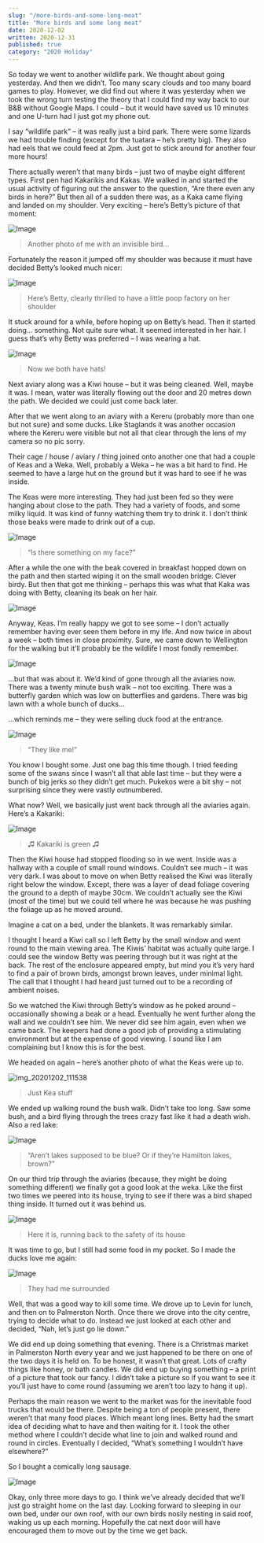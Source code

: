 ```yaml
---
slug: "/more-birds-and-some-long-meat"
title: "More birds and some long meat"
date: 2020-12-02
written: 2020-12-31
published: true
category: "2020 Holiday"
---
```


So today we went to another wildlife park. We thought about going yesterday. And then we didn’t. Too many scary clouds and too many board games to play. However, we did find out where it was yesterday when we took the wrong turn testing the theory that I could find my way back to our B&B without Google Maps. I could – but it would have saved us 10 minutes and one U-turn had I just got my phone out.

I say “wildlife park” – it was really just a bird park. There were some lizards we had trouble finding (except for the tuatara – he’s pretty big). They also had eels that we could feed at 2pm. Just got to stick around for another four more hours\!

There actually weren’t that many birds – just two of maybe eight different types. First pen had Kakarikis and Kakas. We walked in and started the usual activity of figuring out the answer to the question, “Are there even any birds in here?” But then all of a sudden there was, as a Kaka came flying and landed on my shoulder. Very exciting – here’s Betty’s picture of that moment:

![Image](img_20201202_101202.jpg)

> Another photo of me with an invisible bird…

Fortunately the reason it jumped off my shoulder was because it must have decided Betty’s looked much nicer:

![Image](img_20201202_101212.jpg)

> Here’s Betty, clearly thrilled to have a little poop factory on her shoulder

It stuck around for a while, before hoping up on Betty’s head. Then it started doing… something. Not quite sure what. It seemed interested in her hair. I guess that’s why Betty was preferred – I was wearing a hat.

![Image](img_20201202_101229.jpg)

> Now we both have hats\!

Next aviary along was a Kiwi house – but it was being cleaned. Well, maybe it was. I mean, water was literally flowing out the door and 20 metres down the path. We decided we could just come back later.

After that we went along to an aviary with a Kereru (probably more than one but not sure) and some ducks. Like Staglands it was another occasion where the Kereru were visible but not all that clear through the lens of my camera so no pic sorry.

Their cage / house / aviary / thing joined onto another one that had a couple of Keas and a Weka. Well, probably a Weka – he was a bit hard to find. He seemed to have a large hut on the ground but it was hard to see if he was inside.

The Keas were more interesting. They had just been fed so they were hanging about close to the path. They had a variety of foods, and some milky liquid. It was kind of funny watching them try to drink it. I don’t think those beaks were made to drink out of a cup.

![Image](img_20201202_102245.jpg)

> “Is there something on my face?”

After a while the one with the beak covered in breakfast hopped down on the path and then started wiping it on the small wooden bridge. Clever birdy. But then that got me thinking – perhaps this was what that Kaka was doing with Betty, cleaning its beak on her hair.

![Image](img_20201202_102215.jpg)

Anyway, Keas. I’m really happy we got to see some – I don’t actually remember having ever seen them before in my life. And now twice in about a week – both times in close proximity. Sure, we came down to Wellington for the walking but it’ll probably be the wildlife I most fondly remember.

![Image](img_20201202_102516.jpg)

…but that was about it. We’d kind of gone through all the aviaries now. There was a twenty minute bush walk – not too exciting. There was a butterfly garden which was low on butterflies and gardens. There was big lawn with a whole bunch of ducks…

…which reminds me – they were selling duck food at the entrance.

![Image](img_20201202_104632.jpg)

> “They like me\!”

You know I bought some. Just one bag this time though. I tried feeding some of the swans since I wasn’t all that able last time – but they were a bunch of big jerks so they didn’t get much. Pukekos were a bit shy – not surprising since they were vastly outnumbered.

What now? Well, we basically just went back through all the aviaries again. Here’s a Kakariki:

![Image](img_20201202_110901.jpg)

> ♫ Kakariki is green ♫

Then the Kiwi house had stopped flooding so in we went. Inside was a hallway with a couple of small round windows. Couldn’t see much – it was very dark. I was about to move on when Betty realised the Kiwi was literally right below the window. Except, there was a layer of dead foliage covering the ground to a depth of maybe 30cm. We couldn’t actually see the Kiwi (most of the time) but we could tell where he was because he was pushing the foliage up as he moved around.

Imagine a cat on a bed, under the blankets. It was remarkably similar.

I thought I heard a Kiwi call so I left Betty by the small window and went round to the main viewing area. The Kiwis’ habitat was actually quite large. I could see the window Betty was peering through but it was right at the back. The rest of the enclosure appeared empty, but mind you it’s very hard to find a pair of brown birds, amongst brown leaves, under minimal light. The call that I thought I had heard just turned out to be a recording of ambient noises.

So we watched the Kiwi through Betty’s window as he poked around – occasionally showing a beak or a head. Eventually he went further along the wall and we couldn’t see him. We never did see him again, even when we came back. The keepers had done a good job of providing a stimulating environment but at the expense of good viewing. I sound like I am complaining but I know this is for the best.

We headed on again – here’s another photo of what the Keas were up to.

![img_20201202_111538](asd.jpg)

> Just Kea stuff

We ended up walking round the bush walk. Didn’t take too long. Saw some bush, and a bird flying through the trees crazy fast like it had a death wish. Also a red lake:

![Image](img_20201202_113301.jpg)

> “Aren’t lakes supposed to be blue? Or if they’re Hamilton lakes, brown?”

On our third trip through the aviaries (because, they might be doing something different) we finally got a good look at the weka. Like the first two times we peered into its house, trying to see if there was a bird shaped thing inside. It turned out it was behind us.

![Image](img_20201202_113745.jpg)

> Here it is, running back to the safety of its house

It was time to go, but I still had some food in my pocket. So I made the ducks love me again:

![Image](img_20201202_114448.jpg)

> They had me surrounded

Well, that was a good way to kill some time. We drove up to Levin for lunch, and then on to Palmerston North. Once there we drove into the city centre, trying to decide what to do. Instead we just looked at each other and decided, “Nah, let’s just go lie down.”

We did end up doing something that evening. There is a Christmas market in Palmerston North every year and we just happened to be there on one of the two days it is held on. To be honest, it wasn’t that great. Lots of crafty things like honey, or bath candles. We did end up buying something – a print of a picture that took our fancy. I didn’t take a picture so if you want to see it you’ll just have to come round (assuming we aren’t too lazy to hang it up).

Perhaps the main reason we went to the market was for the inevitable food trucks that would be there. Despite being a ton of people present, there weren’t that many food places. Which meant long lines. Betty had the smart idea of deciding what to have and then waiting for it. I took the other method where I couldn’t decide what line to join and walked round and round in circles. Eventually I decided, “What’s something I wouldn’t have elsewhere?”

So I bought a comically long sausage.

![Image](img_20201202_183713.jpg)

Okay, only three more days to go. I think we’ve already decided that we’ll just go straight home on the last day. Looking forward to sleeping in our own bed, under our own roof, with our own birds nosily nesting in said roof, waking us up each morning. Hopefully the cat next door will have encouraged them to move out by the time we get back.